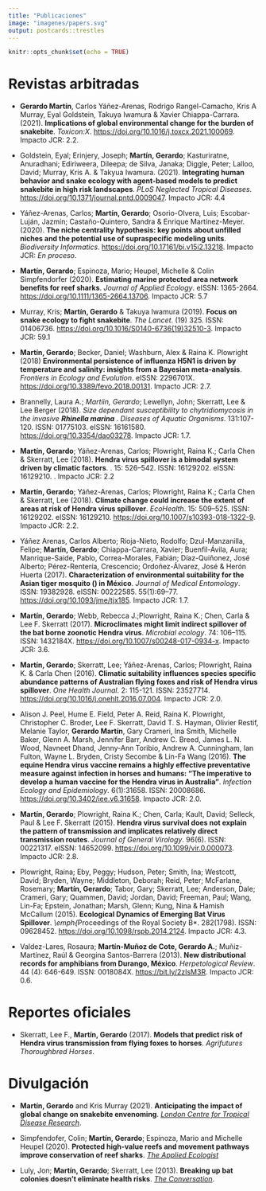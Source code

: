 ```yaml
---
title: "Publicaciones"
image: "imagenes/papers.svg"
output: postcards::trestles
---
```


```r
knitr::opts_chunk$set(echo = TRUE)
```

# Revistas arbitradas

- **Gerardo Martín**, Carlos Yáñez-Arenas, Rodrigo Rangel-Camacho, Kris A Murray, Eyal Goldstein, Takuya Iwamura & Xavier Chiappa-Carrara. (2021). **Implications of global environmental change for the burden of snakebite**. *Toxicon:X*. [https://doi.org/10.1016/j.toxcx.2021.100069](https://doi.org/10.1016/j.toxcx.2021.100069). Impacto JCR: 2.2.

- Goldstein, Eyal; Erinjery, Joseph; **Martín, Gerardo**; Kasturiratne, Anuradhani; Ediriweera, Dileepa; de Silva, Janaka; Diggle, Peter; Lalloo, David; Murray, Kris A. & Takyua Iwamura. (2021). **Integrating human behavior and snake ecology with agent-based models to predict snakebite in high risk landscapes**. *PLoS Neglected Tropical Diseases*. [https://doi.org/10.1371/journal.pntd.0009047](https://doi.org/10.1371/journal.pntd.0009047). Impacto JCR: 4.4

- Yáñez-Arenas, Carlos; **Martín, Gerardo**; Osorio-Olvera, Luis; Escobar-Luján, Jazmín; Castaño-Quintero, Sandra & Enrique Martínez-Meyer. (2020). **The niche centrality hypothesis: key points about unfilled niches and the potential use of supraspecific modeling units**. *Biodiversity Informatics*. [https://doi.org/10.17161/bi.v15i2.13218](https://doi.org/10.17161/bi.v15i2.13218). Impacto JCR: *En proceso*.

- **Martín, Gerardo**; Espinoza, Mario; Heupel, Michelle & Colin Simpfendorfer (2020). **Estimating marine protected area network benefits for reef sharks**. *Journal of Applied Ecology*. eISSN: 1365-2664. [https://doi.org/10.1111/1365-2664.13706](https://doi.org/10.1111/1365-2664.13706). Impacto JCR: 5.7

- Murray, Kris; **Martín, Gerardo** & Takuya Iwamura (2019). **Focus on snake ecology to fight snakebite**. *The Lancet*. (19) 325. ISSN: 01406736. [https://doi.org/10.1016/S0140-6736(19)32510-3](https://doi.org/10.1016/S0140-6736(19)32510-3). Impacto JCR: 59.1

- **Martín, Gerardo**; Becker, Daniel; Washburn, Alex & Raina K. Plowright (2018) **Environmental persistence of influenza H5N1 is driven by temperature and salinity: insights from a Bayesian meta-analysis**. *Frontiers in Ecology and Evolution*. eISSN: 2296701X. [https://doi.org/10.3389/fevo.2018.00131](https://doi.org/10.3389/fevo.2018.00131). Impacto JCR: 2.7.

- Brannelly, Laura A.; *Martíin, Gerardo*; Lewellyn, John; Skerratt, Lee & Lee Berger (2018). *Size dependant susceptibility to chytridiomycosis in the invasive **Rhinella marina** *. *Diseases of Aquatic Organisms*. 131:107-120. ISSN: 01775103. eISSN: 16161580. [https://doi.org/10.3354/dao03278](https://doi.org/10.3354/dao03278). Impacto JCR: 1.7.

- **Martín, Gerardo**; Yáñez-Arenas, Carlos; Plowright, Raina K.; Carla Chen & Skerratt, Lee (2018). **Hendra virus spillover is a bimodal system driven by climatic factors**. \emph{EcoHealth}. 15: 526–542. ISSN: 16129202. eISSN: 16129210. \url{https://doi.org/10.1007/s10393-017-1309-y}. Impacto JCR: 2.2

- **Martín, Gerardo**; Yáñez-Arenas, Carlos; Plowright, Raina K.; Carla Chen \& Skerratt, Lee (2018). **Climate change could increase the extent of areas at risk of Hendra virus spillover**. *EcoHealth*. 15: 509–525. ISSN: 16129202. eISSN: 16129210. [https://doi.org/10.1007/s10393-018-1322-9](https://doi.org/10.1007/s10393-018-1322-9). Impacto JCR: 2.2.

- Yáñez Arenas, Carlos Alberto; Rioja-Nieto, Rodolfo; Dzul-Manzanilla, Felipe; **Martín, Gerardo**; Chiappa-Carrara, Xavier; Buenfil-Ávila, Aura; Manrique-Saide, Pablo, Correa-Morales, Fabián; Díaz-Quiñonez, José Alberto; Pérez-Rentería, Crescencio; Ordoñez-Álvarez, José \& Herón Huerta (2017). **Characterization of environmental suitability for the Asian tiger mosquito (\emph{Aedes albopictus}) in México**. *Journal of Medical Entomology*. ISSN: 19382928. eISSN: 00222585. 55(1):69–77. [https://doi.org/10.1093/jme/tjx185](https://doi.org/10.1093/jme/tjx185). Impacto JCR: 1.7.

- **Martín, Gerardo**; Webb, Rebecca J.;Plowright, Raina K.; Chen, Carla  & Lee F. Skerratt (2017). **Microclimates might limit indirect spillover of the bat borne zoonotic Hendra virus**. *Microbial ecology*. 74: 106–115. ISSN: 1432184X. [https://doi.org/10.1007/s00248-017-0934-x](https://doi.org/10.1007/s00248-017-0934-x). Impacto JCR: 3.6.

- **Martín, Gerardo**; Skerratt, Lee; Yáñez-Arenas, Carlos; Plowright, Raina K. & Carla Chen (2016). **Climatic suitability influences species specific abundance patterns of Australian flying foxes and risk of Hendra virus spillover**. *One Health Journal*. 2: 115-121. ISSN: 23527714. [https://doi.org/10.1016/j.onehlt.2016.07.004](https://doi.org/10.1016/j.onehlt.2016.07.004). Impacto JCR: 2.0.

- Alison J. Peel, Hume E. Field, Peter A. Reid, Raina K. Plowright, Christopher C. Broder, Lee F. Skerratt, David T. S. Hayman, Olivier Restif, Melanie Taylor, **Gerardo Martín**, Gary Crameri, Ina Smith, Michelle Baker, Glenn A. Marsh, Jennifer Barr, Andrew C. Breed, James L. N. Wood, Navneet Dhand, Jenny-Ann Toribio, Andrew A. Cunningham, Ian Fulton, Wayne L. Bryden, Cristy Secombe & Lin-Fa Wang (2016). **The equine Hendra virus vaccine remains a highly effective preventative measure against infection in horses and humans: "The imperative to develop a human vaccine for the Hendra virus in Australia"**. *Infection Ecology and Epidemiology*. 6(1):31658. ISSN: 20008686. [https://doi.org/10.3402/iee.v6.31658](https://doi.org/10.3402/iee.v6.31658). Impacto JCR: 2.0.

- **Martín, Gerardo**; Plowright, Raina K.; Chen, Carla; Kault, David; Selleck, Paul \& Lee F. Skerratt (2015). **Hendra virus survival does not explain the pattern of transmission and implicates relatively direct transmission routes**. *Journal of General Virology*. 96(6). ISSN: 00221317. eISSN: 14652099. [https://doi.org/10.1099/vir.0.000073](https://doi.org/10.1099/vir.0.000073). Impacto JCR: 2.8.

- Plowright, Raina; Eby, Peggy; Hudson, Peter; Smith, Ina; Westcott, David; Bryden, Wayne; Middleton, Deborah; Reid, Peter; McFarlane, Rosemary; **Martín, Gerardo**; Tabor, Gary; Skerratt, Lee; Anderson, Dale; Crameri, Gary; Quammen, David; Jordan, David; Freeman, Paul; Wang, Lin-Fa; Epstein, Jonathan; Marsh, Glenn; Kung, Nina & Hamish McCallum (2015). **Ecological Dynamics of Emerging Bat Virus Spillover**. *\emph{*Proceedings of the Royal Society B*.  282(1798). ISSN: 09628452. [https://doi.org/10.1098/rspb.2014.2124](https://doi.org/10.1098/rspb.2014.2124). Impacto JCR: 4.3.

- Valdez-Lares, Rosaura; **Martín-Muñoz de Cote, Gerardo A.**; Muñiz-Martínez, Raúl & Georgina Santos-Barrera (2013). **New distributional records for amphibians from Durango, México**. *Herpetological Review*. 44 (4): 646-649. ISSN: 0018084X. [https://bit.ly/2zIsM3R](https://bit.ly/2zIsM3R). Impacto JCR: 0.6.

# Reportes oficiales

- Skerratt, Lee F., **Martín, Gerardo** (2017). **Models that predict risk of Hendra virus transmission from flying foxes to horses**. *Agrifutures Thoroughbred Horses*.

# Divulgación

- **Martín, Gerardo** and Kris Murray (2021). **Anticipating the impact of global change on snakebite envenoming**. [*London Centre for Tropical Disease Research*](pubs/Martin - Anticipating impacts.pdf).

- Simpfendofer, Colin; **Martín, Gerardo**; Espinoza, Mario and Michelle Heupel (2020). **Protected high-value reefs and movement pathways improve conservation of reef sharks**. [*The Applied Ecologist*](https://appliedecologistsblog.com/2020/07/30/protected-high-value-reefs-and-movement-pathways-improve-conservation-of-reef-sharks/)

- Luly, Jon; **Martín, Gerardo**; Skerratt, Lee (2013). **Breaking up bat colonies doesn’t eliminate health risks**. [*The Conversation*](http://theconversation.com/breaking-up-bat-colonies-doesnt-eliminate-health-risks-13580).